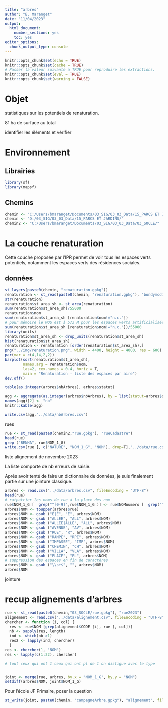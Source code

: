 ```yaml
---
title: "arbres"
author: "B. Maranget"
date: "11/04/2023"
output: 
  html_document: 
    number_sections: yes
    toc: yes
editor_options: 
  chunk_output_type: console
---
```



```r
knitr::opts_chunk$set(echo = TRUE)
knitr::opts_chunk$set(cache = TRUE)
# Passer la valeur suivante à TRUE pour reproduire les extractions.
knitr::opts_chunk$set(eval = TRUE)
knitr::opts_chunk$set(warning = FALSE)
```


# Objet

statistiques sur les potentiels de renaturation.

81 ha de surface au total

identifier les éléments et vérifier


# Environnement


## Librairies


```r
library(sf)
library(mapsf)
```


## Chemins


```r
chemin <- "C:/Users/bmaranget/Documents/03_SIG/03_03_Data/15_PARCS ET JARDINS/"
chemin <- "D:/03_SIG/03_03_Data/15_PARCS ET JARDINS/"
chemin2 <- "C:/Users/bmaranget/Documents/03_SIG/03_03_Data/03_SOCLE/"
```



# La couche renaturation


Cette couche proposée par l'IPR permet de voir tous les espaces verts potentiels, notamment
les espaces verts des résidences sociales.

## données



```r
st_layers(paste0(chemin, "renaturation.gpkg"))
renaturation <- st_read(paste0(chemin, "renaturation.gpkg"), "bondymodifOCT")
str(renaturation)
renaturation$st_area_sh <- st_area(renaturation)
sum(renaturation$st_area_sh)/55000
renaturation$nom
sum(renaturation$st_area_sh [renaturation$nom!="n.c."])
# pour mémoire le MOS est à 573 M pour les espaces verts artificialisés
sum(renaturation$st_area_sh [renaturation$nom!="n.c."])/55000
library(units)
renaturation$st_area_sh <- drop_units(renaturation$st_area_sh)
hist(renaturation$st_area_sh)
renaturation <- renaturation [order(renaturation$st_area_sh),]
png("../img/renaturation.png", width = 4400, height = 4000, res = 600)
par(mar = c(4,14,2,2))
barplot(sort(renaturation$st_area_sh), 
        names.arg = renaturation$nom, 
        las=2, cex.names = 0.4, horiz = T,
        main = "Renaturation - liste des espaces par aire")
dev.off()
```


```r
table(as.integer(arbres$nbArbres), arbres$statut)

agg <- aggregate(as.integer(arbres$nbArbres), by = list(statut=arbres$statut), sum)
names(agg)[2] <- "nb"
knitr::kable(agg)

write.csv(agg,"../data/nbArbres.csv")
```

rues

```r
rue <- st_read(paste0(chemin2,"rue.gpkg"), "rueCadastre")
head(rue)
grep ("BENHA", rue$NOM_1_G)
write.csv(rue [, c("NATURE", "NOM_1_G", "NOM"), drop=T],"../data/rue.csv", fileEncoding = "UTF-8")
```


liste alignement de novembre 2023

La liste comporte de nb erreurs de saisie.

Après avoir tenté de faire un dictionnaire de données, je suis finalement partie sur une jointure classique.

```r
arbres <- read.csv("../data/arbres.csv", fileEncoding = "UTF-8")
head(rue)
# ratpatrier les noms de rue à la place des num
rue$NOM_1_G [  grep("^[0-9]",rue$NOM_1_G )] <- rue$NOMnumero [  grep("^[0-9]",rue$NOM_1_G )]
arbres$NOM <- toupper(arbres$rue)
arbres$NOM <- gsub ("É|È", "E", arbres$NOM)
arbres$NOM <- gsub ("ALLEE", "ALL", arbres$NOM)
arbres$NOM <- gsub ("ALLEE|ALLE", "ALL", arbres$NOM)
arbres$NOM <- gsub ("AVENUE", "AV", arbres$NOM)
arbres$NOM <- gsub ("RUE", "R", arbres$NOM)
arbres$NOM <- gsub ("RAMPE", "RPE", arbres$NOM)
arbres$NOM <- gsub ("IMPASSE", "IMP", arbres$NOM)
arbres$NOM <- gsub ("CHEMIN", "CH", arbres$NOM)
arbres$NOM <- gsub ("VILLA", "VLA", arbres$NOM)
arbres$NOM <- gsub ("PLACE", "PL", arbres$NOM)
# suppression des espaces en fin de caractères
arbres$NOM <- gsub ("\\s+$", "", arbres$NOM)
arbres$NOM
```

jointure



# recup alignements d'arbres

```r

rue <- st_read(paste0(chemin,"03_SOCLE/rue.gpkg"), "rue2023")
alignement <- read.csv("../data/alignement.csv", fileEncoding = "UTF-8")
chercher <- function (i, col) {
  res <- rue$NOM [grep(alignement$CODE [i], rue [, col])]
  nb <- sapply(res, length)
  ind <- which(nb >1)
  res2 <- lapply(ind, chercher)
  }
res <- chercher(1, "NOM")
res <- lapply(c(1:22), chercher)

# tout ceux qui ont 1 ceux qui ont pl de 1 on distigue avec le type


joint <- merge(rue, arbres, by.x = "NOM_1_G", by.y = "NOM")
setdiff(arbres$NOM, joint$NOM_1_G)
```


Pour l'école JF Primaire, poser la question


```r
st_write(joint, paste0(chemin, "campagneArbre.gpkg"), "alignement", fileEncoding = "UTF-8", delete_layer = T)

```

